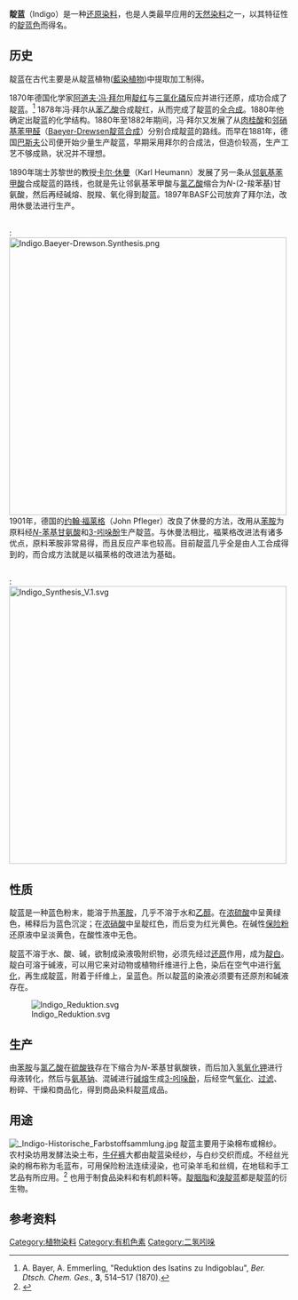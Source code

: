 {{otheruses|other=“靛蓝”这种颜色|靛蓝色}}
{{Chembox
|   NameEn = Indigo
|   ImageFile = Indigo skeletal.svg
|   ImageSize = 200px
|   ImageName = 靛蓝的化学结构
|   ImageFile1 = Indian_indigo_dye_lump.jpg
|   ImageSize1 = 200px
|   OtherNames = 还原靛蓝；靛青；还原深蓝BG
| Section1 = {{Chembox Identifiers
| CASNo = 482-89-3
| CASNo_Ref = {{cascite|correct|CAS}}
|    SMILES  =   O=c3c(=c2[nH]c1ccccc1c2=O)[nH]c4ccccc34
|    RTECS  =  DU2988400
|  InChI = 1/C16H10N2O2/c19-15-9-5-<br />1-3-7-11(9)17-13(15)14-16<br />(20)10-6-2-4-8-12(10)18-14<br />/h1-8,17-18H/b14-13+
  |  ChemSpiderID_Ref  = {{chemspidercite|correct|chemspider}}|  ChemSpiderID  =  4477009
|  UNII_Ref  = {{fdacite|correct|FDA}}|  UNII  =  1G5BK41P4F
|  InChIKey  =  COHYTHOBJLSHDF-BUHFOSPRBQ
|  ChEMBL_Ref  = {{ebicite|correct|EBI}}|  ChEMBL  =  599552
|  StdInChI_Ref  = {{stdinchicite|correct|chemspider}}|  StdInChI  =  1S/C16H10N2O2/c19-15-9-5-1-3-7-11(9)17-13(15)14-16(20)10-6-2-4-8-12(10)18-14/h1-8,17-18H/b14-13+
|  StdInChIKey_Ref  = {{stdinchicite|correct|chemspider}}|  StdInChIKey  =  COHYTHOBJLSHDF-BUHFOSPRSA-N

}}
| Section2 = {{Chembox Properties
|   Formula = C<sub>16</sub>H<sub>10</sub>N<sub>2</sub>O<sub>2</sub>
|   MolarMass = 262.27 
|   Appearance = 蓝色结晶粉末
|   Density = 1.199 g/cm<sup>3</sup>
|   Solubility = 微溶于水
|   MeltingPt = 390～392 °C (升华)
|   BoilingPt = 
  }}
| Section7 = {{Chembox Hazards
|   ExternalMSDS = 
|   EUHazardSymbol = {{Chembox EUHazardSymbol|Xn}}
|   EUClass = 207-586-9
|   RPhrases = {{R36/37/38}}
|   SPhrases = {{S26}}, {{S36}}
|   FlashPt =  
|   Autoignition =  
  }}
| Section8 = {{Chembox Related
|   OtherCpds = 
  }}
}}
'''靛蓝'''（Indigo）是一种[[还原染料|还原染料]]，也是人类最早应用的[[天然|天然]][[染料|染料]]之一，以其特征性的[[靛色|靛蓝色]]而得名。

== 历史 ==
靛蓝在古代主要是从靛蓝植物([[藍染植物|藍染植物]])中提取加工制得。

1870年德国化学家[[阿道夫·冯·拜尔|阿道夫·冯·拜尔]]用[[靛红|靛红]]与[[三氯化磷|三氯化磷]]反应并进行还原，成功合成了靛蓝。<ref>A. Bayer, A. Emmerling, "Reduktion des Isatins zu Indigoblau", ''Ber. Dtsch. Chem. Ges.'', '''3''', 514–517 (1870).</ref> 1878年冯·拜尔从[[苯乙酸|苯乙酸]]合成靛红，从而完成了靛蓝的[[全合成|全合成]]。1880年他确定出靛蓝的化学结构。1880年至1882年期间，冯·拜尔又发展了从[[肉桂酸|肉桂酸]]和[[邻硝基苯甲醛|邻硝基苯甲醛]]（[[Baeyer-Drewsen靛蓝合成|Baeyer-Drewsen靛蓝合成]]）分别合成靛蓝的路线。而早在1881年，德国[[巴斯夫|巴斯夫]]公司便开始少量生产靛蓝，早期采用拜尔的合成法，但造价较高，生产工艺不够成熟，状况并不理想。

1890年瑞士苏黎世的教授[[卡尔·休曼|卡尔·休曼]]（Karl Heumann）发展了另一条从[[邻氨基苯甲酸|邻氨基苯甲酸]]合成靛蓝的路线，也就是先让邻氨基苯甲酸与[[氯乙酸|氯乙酸]]缩合为''N''-(2-羧苯基)甘氨酸，然后再经碱熔、脱羧、氧化得到靛蓝。1897年BASF公司放弃了拜尔法，改用休曼法进行生产。 

<br />
:[[File:Indigo.Baeyer-Drewson.Synthesis.png|500px]]
<br />

1901年，德国的[[约翰·福莱格|约翰·福莱格]]（John Pfleger）改良了休曼的方法，改用从[[苯胺|苯胺]]为原料经[[N-苯基甘氨酸|''N''-苯基甘氨酸]]和[[吲哚酚|3-吲哚酚]]生产靛蓝。与休曼法相比，福莱格改进法有诸多优点，原料苯胺非常易得，而且反应产率也较高。目前靛蓝几乎全是由人工合成得到的，而合成方法就是以福莱格的改进法为基础。

<br />
:[[File:Indigo_Synthesis_V.1.svg|500px]]

== 性质 ==
靛蓝是一种蓝色粉末，能溶于热[[苯胺|苯胺]]，几乎不溶于水和[[乙醇|乙醇]]。在[[浓硫酸|浓硫酸]]中呈黄绿色，稀释后为蓝色沉淀；在[[浓硝酸|浓硝酸]]中呈靛红色，而后变为红光黄色。在碱性[[保险粉|保险粉]]还原液中呈淡黄色，在酸性液中无色。

靛蓝不溶于水、酸、碱，欲制成染液吸附织物，必须先经过[[还原|还原]]作用，成为[[靛白|靛白]]。靛白可溶于碱液，可以用它来对动物或植物纤维进行上色，染后在空气中进行[[氧化|氧化]]，再生成靛蓝，附着于纤维上，呈蓝色。所以靛蓝的染液必须要有还原剂和碱液存在。

[[File:Indigo_Reduktion.svg|thumb]]

== 生产 ==
由[[苯胺|苯胺]]与[[氯乙酸|氯乙酸]]在[[硫酸铁|硫酸铁]]存在下缩合为''N''-苯基甘氨酸铁，而后加入[[氢氧化钾|氢氧化钾]]进行母液转化，然后与[[氨基钠|氨基钠]]、混碱进行[[碱熔|碱熔]]生成[[吲哚酚|3-吲哚酚]]，后经空气[[氧化|氧化]]、[[过滤|过滤]]、粉碎、干燥和商品化，得到商品染料靛蓝成品。

== 用途 ==
[[File:_Indigo-Historische_Farbstoffsammlung.jpg|thumb]]
靛蓝主要用于染棉布或棉纱。农村染坊用发酵法染土布，[[牛仔裤|牛仔裤]]大都由靛蓝染经纱，与白纱交织而成。不经丝光染的棉布称为毛蓝布，可用保险粉法连续浸染，也可染羊毛和丝绸，在地毯和手工艺品有所应用。<ref>{{cite book|title=中国化工产品大全 中卷|pages=1108–1109|author=化学工业出版社组织编写|publisher=化学工业出版社|isbn=7-5025-1429-5|location=北京|date=1994年7月}}</ref> 也用于制食品染料和有机颜料等。[[靛藍胭脂紅|靛胭脂]]和[[骨螺紫|溴靛蓝]]都是靛蓝的衍生物。

== 参考资料 ==
{{reflist}}

{{Authority control}}
[[Category:植物染料|Category:植物染料]]
[[Category:有机色素|Category:有机色素]]
[[Category:二氢吲哚|Category:二氢吲哚]]